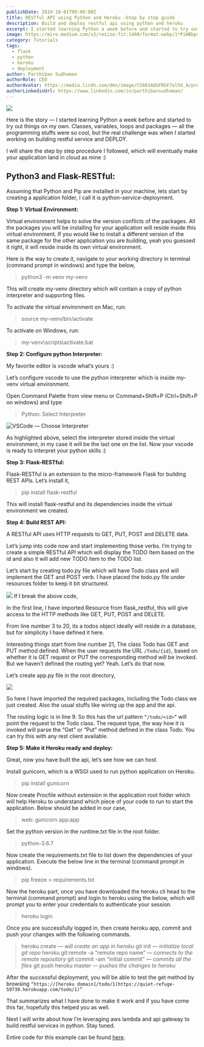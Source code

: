 ```yaml
---
publishDate: 2019-10-01T00:00:00Z
title: RESTful API using Python and Heroku —Step by step guide
description: Build and deploy restful api using python and heroku
excerpt: I started learning Python a week before and started to try out things on my own. Classes, variables, loops and packages — all the programming stuffs were so cool, but the real challenge was when I started working on building restful service and DEPLOY.
image: https://miro.medium.com/v2/resize:fit:1400/format:webp/1*PiWBbp4H76ITuEMRW6EyrQ.jpeg
category: Tutorials
tags:
  - flask
  - python
  - heroku
  - deployment
author: Parthiban Sudhaman
authorRole: CEO
authorAvatar: https://media.licdn.com/dms/image/C5603AQGFRGF7elhX_A/profile-displayphoto-shrink_800_800/0/1617151081605?e=1685577600&v=beta&t=gtKAwhp87sMtZtAl1wOz2qF03R41bhjYdagLTTXyY2A
authorLinkedinUrl: https://www.linkedin.com/in/parthibansudhaman/
---
```



![](https://miro.medium.com/v2/resize:fit:1400/format:webp/1*PiWBbp4H76ITuEMRW6EyrQ.jpeg)

Here is the story — I started learning Python a week before and started to try out things on my own. Classes, variables, loops and packages — all the programming stuffs were so cool, but the real challenge was when I started working on building restful service and DEPLOY.

I will share the step by step procedure I followed, which will eventually make your application land in cloud as mine :)

## **Python3 and Flask-RESTful:**

Assuming that Python and Pip are installed in your machine, lets start by creating a application folder, I call it is python-service-deployment.

**Step 1: Virtual Environment:**

Virtual environment helps to solve the version conflicts of the packages. All the packages you will be installing for your application will reside inside this virtual environment. If you would like to install a different version of the same package for the other application you are building, yeah you guessed it right, it will reside inside its own virtual environment.

Here is the way to create it, navigate to your working directory in terminal (command prompt in windows) and type the below,

> python3 -m venv my-venv

This will create my-venv directory which will contain a copy of python interpreter and supporting files.

To activate the virtual environment on Mac, run:

> source my-venv/bin/activate

To activate on Windows, run:

> my-venv\scripts\activate.bat

**Step 2: Configure python Interpreter:**

My favorite editor is vscode what’s yours :)

Let’s configure vscode to use the python interpreter which is inside my-venv virtual environment.

Open Command Palette from view menu or Command+Shift+P (Ctrl+Shift+P on windows) and type

> Python: Select Interpreter

![VSCode — Choose Interpreter](https://cdn-images-1.medium.com/max/2408/1*stDvishtciXeHi6SP5RMcg.png)

As highlighted above, select the interpreter stored inside the virtual environment, in my case it will be the last one on the list. Now your vscode is ready to interpret your python skills :)

**Step 3: Flask-RESTful:**

Flask-RESTful is an extension to the micro-framework Flask for building REST APIs. Let’s install it,

> pip install flask-restful

This will install flask-restful and its dependencies inside the virtual environment we created.

**Step 4: Build REST API:**

A RESTful API uses HTTP requests to GET, PUT, POST and DELETE data.

Let’s jump into code now and start implementing those verbs. I’m trying to create a simple RESTful API which will display the TODO Item based on the id and also it will add new TODO item to the TODO list.

Let’s start by creating todo.py file which will have Todo class and will implement the GET and POST verb. I have placed the todo.py file under resources folder to keep it bit structured.

![](https://increscotech.com/blogimages/how-i-have-created-and-deployed-restful-api-using-python-and-heroku-step-by-step-guide-1.png)
If I break the above code,

In the first line, I have imported Resource from flask_restful, this will give access to the HTTP methods like GET, PUT, POST and DELETE.

From line number 3 to 20, its a todos object ideally will reside in a database, but for simplicity I have defined it here.

Interesting things start from line number 21, The class Todo has GET and PUT method defined. When the user requests the URL `/Todo/{id}`, based on whether it is GET request or PUT the corresponding method will be invoked. But we haven’t defined the routing yet? Yeah. Let’s do that now.

Let’s create app.py file in the root directory,

![](https://increscotech.com/blogimages/how-i-have-created-and-deployed-restful-api-using-python-and-heroku-step-by-step-guide-2.png)

So here I have imported the required packages, including the Todo class we just created. Also the usual stuffs like wiring up the app and the api.

The routing logic is in line 9. So this has the url pattern `“/todo/<id>”` will point the request to the Todo class. The request type, the way how it is invoked will parse the “Get” or “Put” method defined in the class Todo. You can try this with any rest client available.

**Step 5: Make it Heroku ready and deploy:**

Great, now you have built the api, let’s see how we can host.

Install gunicorn, which is a WSGI used to run python application on Heroku.

> pip install gunicorn

Now create Procfile without extension in the application root folder which will help Heroku to understand which piece of your code to run to start the application. Below should be added in our case,

> web: gunicorn app:app

Set the python version in the runtime.txt file in the root folder.

> python-3.6.7

Now create the requirements.txt file to list down the dependencies of your application. Execute the below line in the terminal (command prompt in windows).

> pip freeze > requirements.txt

Now the heroku part, once you have downloaded the heroku cli head to the terminal (command prompt) and login to heroku using the below, which will prompt you to enter your credentials to authenticate your session.

> heroku login

Once you are successfully logged in, then create heroku app, commit and push your changes with the following commands.

> heroku create _— will create an app in heroku_
> git init _— initialize local git repo_
> heroku git:remote -a “remote repo name” _— connects to the remote repository_
> git commit -am “initial commit” _— commits all the files_
> git push heroku master _— pushes the changes to heroku_

After the successful deployment, you will be able to test the get method by browsing `“https://[heroku domain]/todo/1(https://quiet-refuge-59730.herokuapp.com/todo/1)”`

That summarizes what I have done to make it work and if you have come this far, hopefully this helped you as well.

Next I will write about how I’m leveraging aws lambda and api gateway to build restful services in python. Stay tuned.

Entire code for this example can be found [here](https://github.com/parthi22/python-service-deployment).
